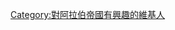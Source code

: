{{Userbox |<div style="float: left; border:solid black 1px; margin: 1px;"> |lightgrey|white|[[檔案:Omayyad mosque.jpg|50px]] | 這個用戶對'''[[阿拉伯帝國]]'''很感興趣。</center>}}
[[Category:對阿拉伯帝國有興趣的維基人]]